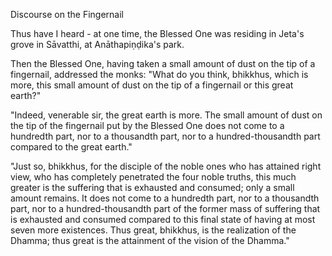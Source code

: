 Discourse on the Fingernail

Thus have I heard - at one time, the Blessed One was residing in Jeta's grove in Sāvatthi, at Anāthapiṇḍika's park.

Then the Blessed One, having taken a small amount of dust on the tip of a fingernail, addressed the monks: "What do you think, bhikkhus, which is more, this small amount of dust on the tip of a fingernail or this great earth?"

"Indeed, venerable sir, the great earth is more. The small amount of dust on the tip of the fingernail put by the Blessed One does not come to a hundredth part, nor to a thousandth part, nor to a hundred-thousandth part compared to the great earth."

"Just so, bhikkhus, for the disciple of the noble ones who has attained right view, who has completely penetrated the four noble truths, this much greater is the suffering that is exhausted and consumed; only a small amount remains. It does not come to a hundredth part, nor to a thousandth part, nor to a hundred-thousandth part of the former mass of suffering that is exhausted and consumed compared to this final state of having at most seven more existences. Thus great, bhikkhus, is the realization of the Dhamma; thus great is the attainment of the vision of the Dhamma."